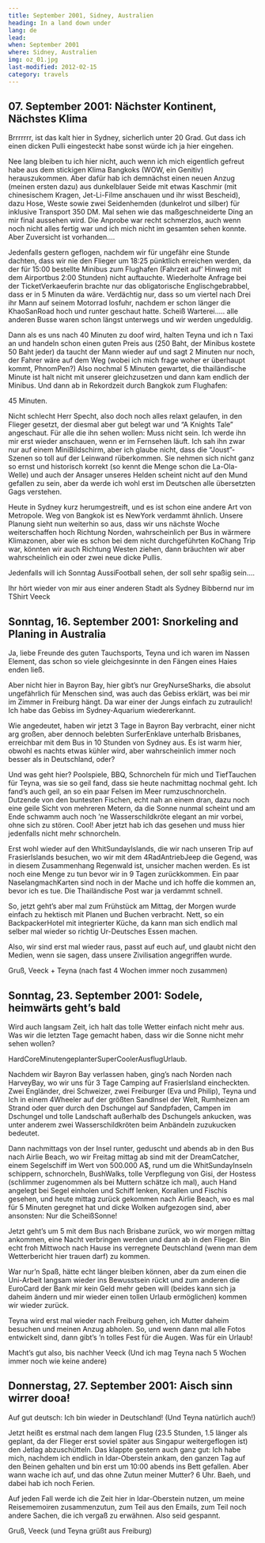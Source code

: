 ```yaml
---
title: September 2001, Sidney, Australien
heading: In a land down under
lang: de
lead:
when: September 2001
where: Sidney, Australien
img: oz_01.jpg
last-modified: 2012-02-15
category: travels
---
```


## 07. September 2001: Nächster Kontinent, Nächstes Klima

Brrrrrrr, ist das kalt hier in Sydney, sicherlich unter 20 Grad. Gut dass ich
einen dicken Pulli eingesteckt habe sonst würde ich ja hier eingehen.

Nee lang bleiben tu ich hier nicht, auch wenn ich mich eigentlich gefreut habe
aus dem stickigen Klima Bangkoks (WOW, ein Genitiv) herauszukommen. Aber dafür
hab ich demnächst einen neuen Anzug (meinen ersten dazu) aus dunkelblauer Seide
mit etwas Kaschmir (mit chinesischem Kragen, Jet-Li-Filme anschauen und ihr
wisst Bescheid), dazu Hose, Weste sowie zwei Seidenhemden (dunkelrot und silber)
für inklusive Transport 350 DM. Mal sehen wie das maßgeschneiderte Ding an mir
final aussehen wird. Die Anprobe war recht schmerzlos, auch wenn noch nicht
alles fertig war und ich mich nicht im gesamten sehen konnte. Aber Zuversicht
ist vorhanden....

Jedenfalls gestern geflogen, nachdem wir für ungefähr eine Stunde dachten, dass
wir nie den Flieger um 18:25 pünktlich erreichen werden, da der für 15:00
bestellte Minibus zum Flughafen (Fahrzeit auf’ Hinweg mit dem Airportbus 2:00
Stunden) nicht auftauchte. Wiederholte Anfrage bei der TicketVerkaeuferin
brachte nur das obligatorische Englischgebrabbel, dass er in 5 Minuten da wäre.
Verdächtig nur, dass so um viertel nach Drei ihr Mann auf seinem Motorrad
losfuhr, nachdem er schon länger die KhaoSanRoad hoch und runter geschaut hatte.
Scheiß Warterei..... alle anderen Busse waren schon längst unterwegs und wir
werden ungeduldig.

Dann als es uns nach 40 Minuten zu doof wird, halten Teyna und ich n Taxi an und
handeln schon einen guten Preis aus (250 Baht, der Minibus kostete 50 Baht
jeder) da taucht der Mann wieder auf und sagt 2 Minuten nur noch, der Fahrer
wäre auf dem Weg (wobei ich mich frage woher er überhaupt kommt, PhnomPen?) Also
nochmal 5 Minuten gewartet, die thailändische Minute ist halt nicht mit unserer
gleichzusetzen und dann kam endlich der Minibus. Und dann ab in Rekordzeit durch
Bangkok zum Flughafen:

45 Minuten.

Nicht schlecht Herr Specht, also doch noch alles relaxt gelaufen, in den Flieger
gesetzt, der diesmal aber gut belegt war und “A Knights Tale” angeschaut. Für
alle die ihn sehen wollen: Muss nicht sein. Ich werde ihn mir erst wieder
anschauen, wenn er im Fernsehen läuft. Ich sah ihn zwar nur auf einem
MiniBildschirm, aber ich glaube nicht, dass die “Joust”-Szenen so toll auf der
Leinwand rüberkommen. Sie nehmen sich nicht ganz so ernst und historisch korrekt
(so kennt die Menge schon die La-Ola-Welle) und auch der Ansager unseres Helden
scheint nicht auf den Mund gefallen zu sein, aber da werde ich wohl erst im
Deutschen alle übersetzten Gags verstehen.

Heute in Sydney kurz herumgestreift, und es ist schon eine andere Art von
Metropole. Weg von Bangkok ist es NewYork verdammt ähnlich. Unsere Planung sieht
nun weiterhin so aus, dass wir uns nächste Woche weiterschaffen hoch Richtung
Norden, wahrscheinlich per Bus in wärmere Klimazonen, aber wie es schon bei dem
nicht durchgeführten KoChang Trip war, könnten wir auch Richtung Westen ziehen,
dann bräuchten wir aber wahrscheinlich ein oder zwei neue dicke Pullis.

Jedenfalls will ich Sonntag AussiFootball sehen, der soll sehr spaßig sein....

Ihr hört wieder von mir aus einer anderen Stadt als Sydney Bibbernd nur im
TShirt Veeck

## Sonntag, 16. September 2001: Snorkeling and Planing in Australia

Ja, liebe Freunde des guten Tauchsports, Teyna und ich waren im Nassen Element,
das schon so viele gleichgesinnte in den Fängen eines Haies enden ließ.

Aber nicht hier in Bayron Bay, hier gibt’s nur GreyNurseSharks, die absolut
ungefährlich für Menschen sind, was auch das Gebiss erklärt, was bei mir im
Zimmer in Freiburg hängt. Da war einer der Jungs einfach zu zutraulich! Ich habe
das Gebiss im Sydney-Aquarium wiedererkannt.

Wie angedeutet, haben wir jetzt 3 Tage in Bayron Bay verbracht, einer nicht arg
großen, aber dennoch belebten SurferEnklave unterhalb Brisbanes, erreichbar mit
dem Bus in 10 Stunden von Sydney aus. Es ist warm hier, obwohl es nachts etwas
kühler wird, aber wahrscheinlich immer noch besser als in Deutschland, oder?

Und was geht hier? Poolspiele, BBQ, Schnorcheln für mich und TiefTauchen für
Teyna, was sie so geil fand, dass sie heute nachmittag nochmal geht. Ich fand’s
auch geil, an so ein paar Felsen im Meer rumzuschnorcheln. Dutzende von den
buntesten Fischen, echt nah an einem dran, dazu noch eine geile Sicht von
mehreren Metern, da die Sonne nunmal scheint und am Ende schwamm auch noch ’ne
Wasserschildkröte elegant an mir vorbei, ohne sich zu stören. Cool! Aber jetzt
hab ich das gesehen und muss hier jedenfalls nicht mehr schnorcheln.

Erst wohl wieder auf den WhitSundayIslands, die wir nach unseren Trip auf
FrasierIslands besuchen, wo wir mit dem 4RadAntriebJeep die Gegend, was in
diesem Zusammenhang Regenwald ist, unsicher machen werden. Es ist noch eine
Menge zu tun bevor wir in 9 Tagen zurückkommen. Ein paar NaselangmachKarten sind
noch in der Mache und ich hoffe die kommen an, bevor ich es tue. Die
Thailändische Post war ja verdammt schnell.

So, jetzt geht’s aber mal zum Frühstück am Mittag, der Morgen wurde einfach zu
hektisch mit Planen und Buchen verbracht. Nett, so ein BackpackerHotel mit
integrierter Küche, da kann man sich endlich mal selber mal wieder so richtig
Ur-Deutsches Essen machen.

Also, wir sind erst mal wieder raus, passt auf euch auf, und glaubt nicht den
Medien, wenn sie sagen, dass unsere Zivilisation angegriffen wurde.

Gruß, Veeck + Teyna (nach fast 4 Wochen immer noch zusammen)

## Sonntag, 23. September 2001: Sodele, heimwärts geht’s bald

Wird auch langsam Zeit, ich halt das tolle Wetter einfach nicht mehr aus. Was
wir die letzten Tage gemacht haben, dass wir die Sonne nicht mehr sehen wollen?

HardCoreMinutengeplanterSuperCoolerAusflugUrlaub.

Nachdem wir Bayron Bay verlassen haben, ging’s nach Norden nach HarveyBay, wo
wir uns für 3 Tage Camping auf FrasierIsland eincheckten. Zwei Engländer, drei
Schweizer, zwei Freiburger (Eva und Philip), Teyna und Ich in einem 4Wheeler auf
der größten SandInsel der Welt, Rumheizen am Strand oder quer durch den
Dschungel auf Sandpfaden, Campen im Dschungel und tolle Landschaft außerhalb des
Dschungels ankucken, was unter anderem zwei Wasserschildkröten beim Anbändeln
zuzukucken bedeutet.

Dann nachmittags von der Insel runter, geduscht und abends ab in den Bus nach
Airlie Beach, wo wir Freitag mittag ab sind mit der DreamCatcher, einem
Segelschiff im Wert von 500.000 A\$, rund um die WhitSundayInseln schippern,
schnorcheln, BushWalks, tolle Verpflegung von Gisi, der Hostess (schlimmer
zugenommen als bei Muttern schätze ich mal), auch Hand angelegt bei Segel
einholen und Schiff lenken, Korallen und Fischis gesehen, und heute mittag
zurück gekommen nach Airlie Beach, wo es mal für 5 Minuten geregnet hat und
dicke Wolken aufgezogen sind, aber ansonsten: Nur die ScheißSonne!

Jetzt geht’s um 5 mit dem Bus nach Brisbane zurück, wo wir morgen mittag
ankommen, eine Nacht verbringen werden und dann ab in den Flieger. Bin echt froh
Mittwoch nach Hause ins verregnete Deutschland (wenn man dem Wetterbericht hier
trauen darf) zu kommen.

War nur’n Spaß, hätte echt länger bleiben können, aber da zum einen die
Uni-Arbeit langsam wieder ins Bewusstsein rückt und zum anderen die EuroCard der
Bank mir kein Geld mehr geben will (beides kann sich ja daheim ändern und mir
wieder einen tollen Urlaub ermöglichen) kommen wir wieder zurück.

Teyna wird erst mal wieder nach Freiburg gehen, ich Mutter daheim besuchen und
meinen Anzug abholen. So, und wenn dann mal alle Fotos entwickelt sind, dann
gibt’s ’n tolles Fest für die Augen. Was für ein Urlaub!

Macht’s gut also, bis nachher Veeck (Und ich mag Teyna nach 5 Wochen immer noch
wie keine andere)

## Donnerstag, 27. September 2001: Aisch sinn wirrer dooa!

Auf gut deutsch: Ich bin wieder in Deutschland! (Und Teyna natürlich auch!)

Jetzt heißt es erstmal nach dem langen Flug (23.5 Stunden, 1.5 länger als
geplant, da der Flieger erst soviel später aus Singapur weitergeflogen ist) den
Jetlag abzuschütteln. Das klappte gestern auch ganz gut: Ich habe mich, nachdem
ich endlich in Idar-Oberstein ankam, den ganzen Tag auf den Beinen gehalten und
bin erst um 10:00 abends ins Bett gefallen. Aber wann wache ich auf, und das
ohne Zutun meiner Mutter? 6 Uhr. Baeh, und dabei hab ich noch Ferien.

Auf jeden Fall werde ich die Zeit hier in Idar-Oberstein nutzen, um meine
Reisememoiren zusammenzutun, zum Teil aus den Emails, zum Teil noch andere
Sachen, die ich vergaß zu erwähnen. Also seid gespannt.

Gruß, Veeck (und Teyna grüßt aus Freiburg)
